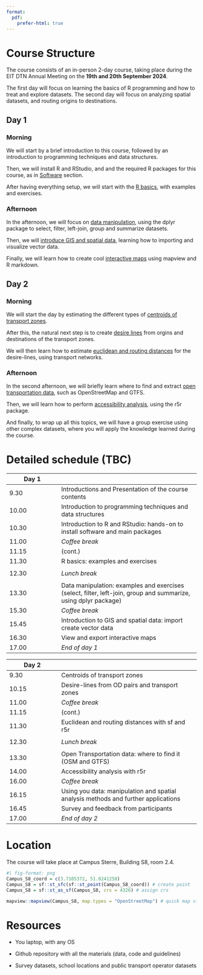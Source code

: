 ```yaml
---
format:
  pdf:
    prefer-html: true
---
```


# Course Structure

The course consists of an in-person 2-day course, taking place during the EIT DTN Annual Meeting on the **19th and 20th September 2024**.

The first day will focus on learning the basics of R programming and how to treat and explore datasets.
The second day will focus on analyzing spatial datasets, and routing origins to destinations.

## Day 1

### Morning {.unnumbered}

We will start by a brief introduction to this course, followed by an introduction to programming techniques and data structures.

Then, we will install R and RStudio, and and the required R packages for this course, as in [Software](software.qmd) section.

After having everything setup, we will start with the [R basics](r-basics.qmd), with examples and exercises.

### Afternoon {.unnumbered}

In the afternoon, we will focus on [data manipulation](data-manipulation.qmd), using the dplyr package to select, filter, left-join, group and summarize datasets.

Then, we will [introduce GIS and spatial data](spatial-data.qmd), learning how to importing and visualize vector data.

Finally, we will learn how to create cool [interactive maps](interactive-maps.qmd) using mapview and R markdown.

## Day 2

### Morning {.unnumbered}

We will start the day by estimating the different types of [centroids of transport zones](centroids.qmd).

After this, the natural next step is to create [desire lines](desire-lines.qmd) from orgins and destinations of the transport zones.

We will then learn how to estimate [euclidean and routing distances](distances.qmd) for the desire-lines, using transport networks.

### Afternoon {.unnumbered}

In the second afternoon, we will briefly learn where to find and extract [open transportation data](open-data.qmd), such as OpenStreetMap and GTFS.

Then, we will learn how to perform [accessibility analysis](r5r.qmd), using the r5r package.

And finally, to wrap up all this topics, we will have a group exercise using other complex datasets, where you will apply the knowledge learned during the course.

# Detailed schedule (TBC)

| Day 1 |                                                                                                                 |
|--------------------|----------------------------------------------------|
| 9.30  | Introductions and Presentation of the course contents                                                           |
| 10.00 | Introduction to programming techniques and data structures                                                      |
| 10.30 | Introduction to R and RStudio: hands-on to install software and main packages                                   |
| 11.00 | *Coffee break*                                                                                                  |
| 11.15 | (cont.)                                                                                                         |
| 11.30 | R basics: examples and exercises                                                                                |
|       |                                                                                                                 |
| 12.30 | *Lunch break*                                                                                                   |
|       |                                                                                                                 |
| 13.30 | Data manipulation: examples and exercises (select, filter, left-join, group and summarize, using dplyr package) |
| 15.30 | *Coffee break*                                                                                                  |
| 15.45 | Introduction to GIS and spatial data: import create vector data                                                 |
| 16.30 | View and export interactive maps                                                                                |
| 17.00 | *End of day 1*                                                                                                  |

| Day 2 |                                                                                    |
|--------------------|----------------------------------------------------|
| 9.30  | Centroids of transport zones                                                       |
| 10.15 | Desire-lines from OD pairs and transport zones                                     |
| 11.00 | *Coffee break*                                                                     |
| 11.15 | (cont.)                                                                            |
| 11.30 | Euclidean and routing distances with sf and r5r                                    |
|       |                                                                                    |
| 12.30 | *Lunch break*                                                                      |
|       |                                                                                    |
| 13.30 | Open Transportation data: where to find it (OSM and GTFS)                          |
| 14.00 | Accessibility analysis with r5r                                                    |
| 16.00 | *Coffee break*                                                                     |
| 16.15 | Using you data: manipulation and spatial analysis methods and further applications |
| 16.45 | Survey and feedback from participants                                              |
| 17.00 | *End of day 2*                                                                     |

# Location

The course will take place at Campus Sterre, Building S8, room 2.4.

```r
#| fig-format: png
Campus_S8_coord = c(3.7105372, 51.0241258)
Campus_S8 = sf::st_sfc(sf::st_point(Campus_S8_coord)) # create point
Campus_S8 = sf::st_as_sf(Campus_S8, crs = 4326) # assign crs

mapview::mapview(Campus_S8, map.types = "OpenStreetMap") # quick map view
```

# Resources

-   You laptop, with any OS

-   Github repository with all the materials (data, code and guidelines)

-   Survey datasets, school locations and public transport operator datasets
